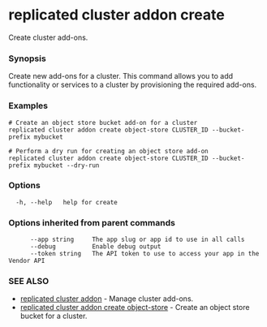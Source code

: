 # replicated cluster addon create

Create cluster add-ons.

### Synopsis

Create new add-ons for a cluster. This command allows you to add functionality or services to a cluster by provisioning the required add-ons.

### Examples

```
# Create an object store bucket add-on for a cluster
replicated cluster addon create object-store CLUSTER_ID --bucket-prefix mybucket

# Perform a dry run for creating an object store add-on
replicated cluster addon create object-store CLUSTER_ID --bucket-prefix mybucket --dry-run
```

### Options

```
  -h, --help   help for create
```

### Options inherited from parent commands

```
      --app string     The app slug or app id to use in all calls
      --debug          Enable debug output
      --token string   The API token to use to access your app in the Vendor API
```

### SEE ALSO

* [replicated cluster addon](replicated-cli-cluster-addon)	 - Manage cluster add-ons.
* [replicated cluster addon create object-store](replicated-cli-cluster-addon-create-object-store)	 - Create an object store bucket for a cluster.

